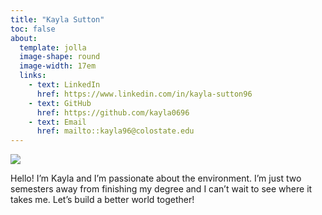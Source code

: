 ```yaml
---
title: "Kayla Sutton"
toc: false
about: 
  template: jolla
  image-shape: round
  image-width: 17em
  links:
    - text: LinkedIn
      href: https://www.linkedin.com/in/kayla-sutton96
    - text: GitHub
      href: https://github.com/kayla0696
    - text: Email
      href: mailto::kayla96@colostate.edu
---
```


![](images/PXL_20240915_022319938.jpg)

Hello! I'm Kayla and I'm passionate about the environment. I'm just two semesters away from finishing my degree and I can't wait to see where it takes me. Let's build a better world together!
